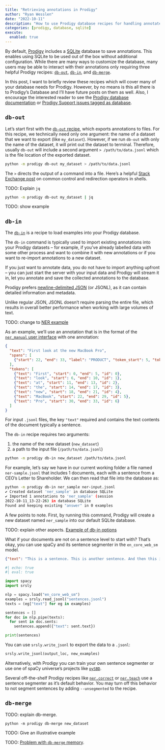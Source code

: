 ```yaml
---
title: "Retrieving annotations in Prodigy"
author: "Ryan Wesslen"
date: "2022-10-11"
description: "How to use Prodigy database recipes for handling annotated data."
categories: [prodigy, database, sqlite]
execute: 
  enabled: true
---
```


By default, [Prodigy](https://prodi.gy/) includes a [SQLite](https://www.sqlite.org/index.html) database to save annotations. This enables using SQLite to be used out of the box without additional configuration. While there are many ways to customize the database, many users may be able to interact with their annotations only requiring three helpful Prodigy recipes: [`db-out`](#db-out), [`db-in`](#db-in), and [`db-merge`](#db-merge).

In this post, I want to briefly review these recipes which will cover many of your database needs for Prodigy. However, by no means is this all there is to Prodigy's Database and I'll have future posts on them as well. Also, I encourage the interested reader to see the [Prodigy database documentation](https://prodi.gy/docs/api-database) or [Prodigy Support issues tagged as database](https://support.prodi.gy/tag/database).


## `db-out`

Let's start first with the [`db-out` recipe](https://prodi.gy/docs/recipes#db-out), which exports annotations to files. For this recipe, we technically need only one argument: the name of a dataset that we want to export (like `my_dataset`). However, if we run `db-out` with only the name of the dataset, it will print out the dataset to terminal. Therefore, usually `db-out` will include a second argument `> /path/to/data.jsonl` which is the file location of the exported dataset. 

```bash
python -m prodigy db-out my_dataset > /path/to/data.jsonl
```

::: {.column-margin}
The `>` directs the output of a command into a file. Here's a helpful [Stack Exchange post](https://unix.stackexchange.com/questions/159513/what-are-the-shells-control-and-redirection-operators) on common control and redirection operators in shells.
:::

TODO: Explain `jq`

```bash
python -m prodigy db-out my_dataset | jq 
```

TODO: show example

## `db-in`

The [`db-in`](https://prodi.gy/docs/recipes#db-in) is a recipe to load examples into your Prodigy database.

:::{.callout-note}
The `db-in` command is typically used to import existing annotations into your Prodigy datasets – for example, if you've already labelled data with some other process and want to combine it with new annotations or if you want to re-import annotations to a new dataset.

If you just want to annotate data, you do not have to import anything upfront – you can just start the server with your input data and Prodigy will stream it in, let you annotate and save the collected annotations to the database.
:::

Prodigy prefers [newline-delimited JSON](https://jsonlines.org/) (or JSONL), as it can contain detailed information and metadata.

Unlike regular JSON, JSONL doesn’t require parsing the entire file, which results in overall better performance when working with large volumes of text.

TODO: change to [NER example]()

As an example, we'll use an annotation that is in the format of the [`ner_manual` user interface](https://prodi.gy/docs/api-interfaces#ner_manual) with one annotation:

```.json
{
  "text": "First look at the new MacBook Pro",
  "spans": [
    {"start": 22, "end": 33, "label": "PRODUCT", "token_start": 5, "token_end": 6}
  ],
  "tokens": [
    {"text": "First", "start": 0, "end": 5, "id": 0},
    {"text": "look", "start": 6, "end": 10, "id": 1},
    {"text": "at", "start": 11, "end": 13, "id": 2},
    {"text": "the", "start": 14, "end": 17, "id": 3},
    {"text": "new", "start": 18, "end": 21, "id": 4},
    {"text": "MacBook", "start": 22, "end": 29, "id": 5},
    {"text": "Pro", "start": 30, "end": 33, "id": 6}
  ]
}
```

For input `.jsonl` files, the key `"text"` required and contains the text contents of the document typically a sentence. 

The `db-in` recipe requires two arguments:

1. the name of the new dataset (`new_dataset`)
2. a path to the input file (`/path/to/data.jsonl`)

```bash
python -m prodigy db-in new_dataset /path/to/data.jsonl
```

For example, let's say we have in our current working folder a file named `ner-sample.jsonl` that includes 1 documents, each with a sentence from a CEO's Letter to Shareholder. We can then read that file into the database as:

```bash
python -m prodigy db-in ner_sample ner-input.jsonl
✔ Created dataset 'ner_sample' in database SQLite
✔ Imported 1 annotations to 'ner_sample' (session
2022-10-11_13-22-26) in database SQLite
Found and keeping existing "answer" in 0 examples
```

A few points to note. First, by running this command, Prodigy will create a new dataset named `ner_sample` into our default SQLite database. 

TODO: explain other aspects. [Example of db-in options](https://support.prodi.gy/t/split-a-ner-manual-dataset-into-smaller-texts/5713/4)

:::{.callout-note}
What if your documents are not on a sentence level to start with? That's okay, you can use spaCy and its sentence segmenter in the `en_core_web_sm` model.

```.json
{"text": "This is a sentence. This is another sentence. And then this is a sentence."}
```

```python
#| echo: true
#| eval: true

import spacy
import srsly

nlp = spacy.load("en_core_web_sm")
examples = srsly.read_jsonl("sentences.jsonl")
texts = (eg["text"] for eg in examples)

sentences = []
for doc in nlp.pipe(texts):
  for sent in doc.sents:
    sentences.append({"text": sent.text}) 

print(sentences)
```

You can use `srsly.write_jsonl` to export the data to a `.jsonl`:

```python
srsly.write_jsonl(output_loc, new_examples)
```

Alternatively, with Prodigy you can train your own sentence segmenter or use one of spaCy universe's projects like [`pySBD`](https://spacy.io/universe/project/python-sentence-boundary-disambiguation).

Several off-the-shelf Prodigy recipes like [`ner.correct`](https://prodi.gy/docs/recipes#ner-correct) or [`ner.teach`](https://prodi.gy/docs/recipes#ner-teach) use a sentence segmenter as it's default behavior. You may turn off this behavior to not segment sentences by adding `--unsegmented` to the recipe.
:::

## `db-merge`

TODO: explain db-merge.

```
python -m prodigy db-merge new_dataset  
```

TODO: Give an illustrative example


TODO: [Problem with `db-merge` memory](https://support.prodi.gy/t/prodigy-ner-train-recipe-getting-killed-by-oom/3453/2).
